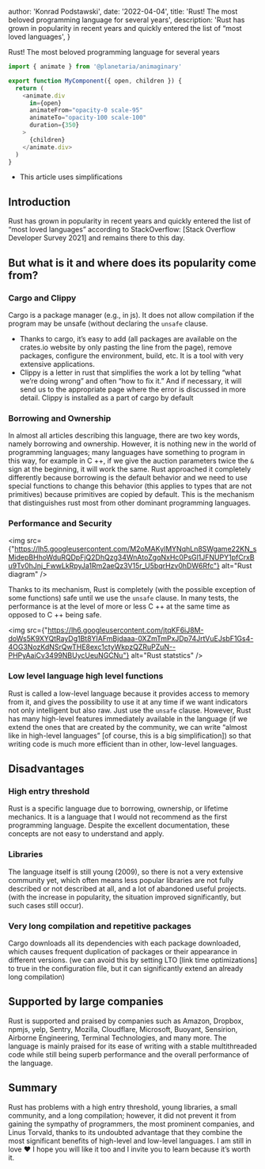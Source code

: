 
  author: 'Konrad Podstawski',
  date: '2022-04-04',
  title: 'Rust! The most beloved programming language for several years',
  description:
    'Rust has grown in popularity in recent years and quickly entered the list of “most loved languages',
}


Rust! The most beloved programming language for several years
```js
import { animate } from '@planetaria/animaginary'

export function MyComponent({ open, children }) {
  return (
    <animate.div
      in={open}
      animateFrom="opacity-0 scale-95"
      animateTo="opacity-100 scale-100"
      duration={350}
    >
      {children}
    </animate.div>
  )
}
```
* This article uses simplifications
## Introduction
Rust has grown in popularity in recent years and quickly entered the list of “most loved languages” according to StackOverflow: [Stack Overflow Developer Survey 2021] and remains there to this day.

## But what is it and where does its popularity come from?

### Cargo and Clippy

Cargo is a package manager (e.g., in js). It does not allow compilation if the program may be unsafe (without declaring the `unsafe` clause.
* Thanks to cargo, it’s easy to add (all packages are available on the crates.io website by only pasting the line from the page), remove packages, configure the environment, build, etc. It is a tool with very extensive applications.
* Clippy is a letter in rust that simplifies the work a lot by telling “what we’re doing wrong” and often “how to fix it.” And if necessary, it will send us to the appropriate page where the error is discussed in more detail. Clippy is installed as a part of cargo by default

### Borrowing and Ownership

In almost all articles describing this language, there are two key words, namely borrowing and ownership. 
However, it is nothing new in the world of programming languages; many languages have something to program in this way, for example in C ++, if we give the auction parameters twice the `&` sign at the beginning, it will work the same.
Rust approached it completely differently because borrowing is the default behavior and we need to use special functions to change this behavior (this applies to types that are not primitives) because primitives are copied by default.
This is the mechanism that distinguishes rust most from other dominant programming languages.

### Performance and Security

<img src={"https://lh5.googleusercontent.com/M2oMAKylMYNqhLn8SWgame22KN_sMidepBHhoWduRQDpFjQ2DhQzg34WnAtoZgqNxHc0PsGl1JFNUPY1pfCrxBu9Tv0hJnj_FwwLkRpyJa1Rm2aeQz3V15r_U5bqrHzv0hDW6Rfc"} alt="Rust diagram" />

Thanks to its mechanism, Rust is completely (with the possible exception of some functions) safe until we use the `unsafe` clause.
In many tests, the performance is at the level of more or less C ++ at the same time as opposed to C ++ being safe.

<img src={"https://lh6.googleusercontent.com/jtqKF6iJ8M-doWs5K9XYQtRayDg1Bt8YIAFmBjdaaa-0XZmTmPxJDp74JrtVuEJsbF1Gs4-4OG3NozKdNSrQwTHE8exc1ctyWkpzQZRuPZuN--PHPyAaiCv3499NBUycUeuNGCNu"} alt="Rust statstics" />

### Low level language high level functions
Rust is called a low-level language because it provides access to memory from it, and gives the possibility to use it at any time if we want indicators not only intelligent but also raw. Just use the `unsafe` clause. However, Rust has many high-level features immediately available in the language (if we extend the ones that are created by the community, we can write “almost like in high-level languages” [of course, this is a big simplification]) so that writing code is much more efficient than in other, low-level languages. 

## Disadvantages

### High entry threshold
Rust is a specific language due to borrowing, ownership, or lifetime mechanics. It is a language that I would not recommend as the first programming language. Despite the excellent documentation, these concepts are not easy to understand and apply.

### Libraries
The language itself is still young (2009), so there is not a very extensive community yet, which often means less popular libraries are not fully described or not described at all, and a lot of abandoned useful projects. (with the increase in popularity, the situation improved significantly, but such cases still occur).

### Very long compilation and repetitive packages

Cargo downloads all its dependencies with each package downloaded, which causes frequent duplication of packages or their appearance in different versions. (we can avoid this by setting LTO [link time optimizations] to true in the configuration file, but it can significantly extend an already long compilation)

## Supported by large companies

Rust is supported and praised by companies such as Amazon, Dropbox, npmjs, yelp, Sentry, Mozilla, Cloudflare, Microsoft, Buoyant, Sensirion, Airborne Engineering, Terminal Technologies, and many more.
The language is mainly praised for its ease of writing with a stable multithreaded code while still being superb performance and the overall performance of the language. 

## Summary

Rust has problems with a high entry threshold, young libraries, a small community, and a long compilation; however, it did not prevent it from gaining the sympathy of programmers, the most prominent companies, and Linus Torvald, thanks to its undoubted advantage that they combine the most significant benefits of high-level and low-level languages.
I am still in love ❤️ I hope you will like it too and I invite you to learn because it’s worth it.